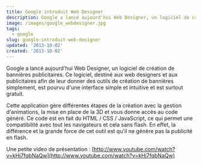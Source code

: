 ```yaml
---
title: Google introduit Web Designer
description: Google a lancé aujourd'hui Web Designer, un logiciel de création de bannières publicitaires. Ce logiciel, destiné aux web designers et aux publicitaires afin de leur donner des outils de création de bannières simplement, est pourvu d'une interface simple et intuitive et est surtout gratuit.
image: /images/google_webdesigner.jpg
tags:
  - google
slug: google-introduit-web-designer
updated: '2013-10-02'
created: '2013-10-02'
---
```


Google a lancé aujourd'hui Web Designer, un logiciel de création de bannières publicitaires. Ce logiciel, destiné aux web designers et aux publicitaires afin de leur donner des outils de création de bannières simplement, est pourvu d'une interface simple et intuitive et est surtout gratuit.

Cette application gère différentes étapes de la création avec la gestion d'animations, la mise en place de la 3D et vous donne accès au code généré. Ce code est en fait du HTML / CSS / JavaScript, ce qui permet une compatibilité avec tout les navigateurs et cela sans flash. En effet, la différence et la grande force de cet outil est qu'il ne génère pas la publicité en flash.

Une petite video de présentation : [http://www.youtube.com/watch?v=kHj7fqbNaQw](http://www.youtube.com/watch?v=kHj7fqbNaQw)
